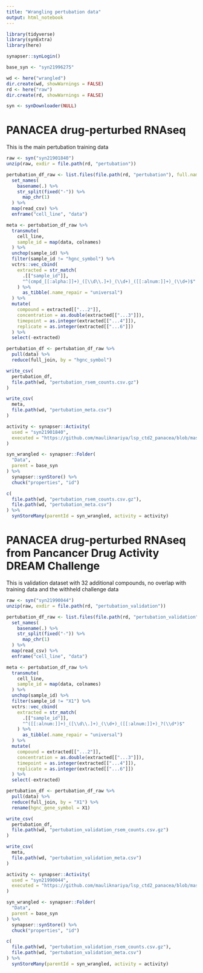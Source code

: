 ```yaml
---
title: "Wrangling pertubation data"
output: html_notebook
---
```


```r
library(tidyverse)
library(synExtra)
library(here)

synapser::synLogin()

base_syn <- "syn21996275"

wd <- here("wrangled")
dir.create(wd, showWarnings = FALSE)
rd <- here("raw")
dir.create(rd, showWarnings = FALSE)

syn <- synDownloader(NULL)
```

# PANACEA drug-perturbed RNAseq

This is the main pertubation training data


```r
raw <- syn("syn21901840")
unzip(raw, exdir = file.path(rd, "pertubation"))

pertubation_df_raw <- list.files(file.path(rd, "pertubation"), full.names = TRUE) %>%
  set_names(
    basename(.) %>%
    str_split(fixed("-")) %>%
      map_chr(1)
  ) %>%
  map(read_csv) %>%
  enframe("cell_line", "data")

meta <- pertubation_df_raw %>%
  transmute(
    cell_line,
    sample_id = map(data, colnames)
  ) %>%
  unchop(sample_id) %>%
  filter(sample_id != "hgnc_symbol") %>%
  vctrs::vec_cbind(
    extracted = str_match(
      .[["sample_id"]],
      "^(cmpd_[[:alpha:]]+)_([\\d\\.]+)_(\\d+)_([[:alnum:]]+)_(\\d+)$"
    ) %>%
      as_tibble(.name_repair = "universal")
  ) %>%
  mutate(
    compound = extracted[["...2"]],
    concentration = as.double(extracted[["...3"]]),
    timepoint = as.integer(extracted[["...4"]]),
    replicate = as.integer(extracted[["...6"]])
  ) %>%
  select(-extracted)

pertubation_df <- pertubation_df_raw %>%
  pull(data) %>%
  reduce(full_join, by = "hgnc_symbol")

write_csv(
  pertubation_df,
  file.path(wd, "pertubation_rsem_counts.csv.gz")
)

write_csv(
  meta,
  file.path(wd, "pertubation_meta.csv")
)

```


```r
activity <- synapser::Activity(
  used = "syn21901840",
  executed = "https://github.com/mauliknariya/lsp_ctd2_panacea/blob/master/wrangling/01-pertubation_data.Rmd"
)

syn_wrangled <- synapser::Folder(
  "Data",
  parent = base_syn
) %>%
  synapser::synStore() %>%
  chuck("properties", "id")

c(
  file.path(wd, "pertubation_rsem_counts.csv.gz"),
  file.path(wd, "pertubation_meta.csv")
) %>%
  synStoreMany(parentId = syn_wrangled, activity = activity)
```

# PANACEA drug-perturbed RNAseq from Pancancer Drug Activity DREAM Challenge

This is validation dataset with 32 additional compounds, no overlap with
training data and the withheld challenge data


```r
raw <- syn("syn21990044")
unzip(raw, exdir = file.path(rd, "pertubation_validation"))

pertubation_df_raw <- list.files(file.path(rd, "pertubation_validation", "rnaseq"), full.names = TRUE) %>%
  set_names(
    basename(.) %>%
    str_split(fixed("-")) %>%
      map_chr(1)
  ) %>%
  map(read_csv) %>%
  enframe("cell_line", "data")

meta <- pertubation_df_raw %>%
  transmute(
    cell_line,
    sample_id = map(data, colnames)
  ) %>%
  unchop(sample_id) %>%
  filter(sample_id != "X1") %>%
  vctrs::vec_cbind(
    extracted = str_match(
      .[["sample_id"]],
      "^([[:alnum:]]+)_([\\d\\.]+)_(\\d+)_([[:alnum:]]+)_?(\\d*)$"
    ) %>%
      as_tibble(.name_repair = "universal")
  ) %>%
  mutate(
    compound = extracted[["...2"]],
    concentration = as.double(extracted[["...3"]]),
    timepoint = as.integer(extracted[["...4"]]),
    replicate = as.integer(extracted[["...6"]])
  ) %>%
  select(-extracted)

pertubation_df <- pertubation_df_raw %>%
  pull(data) %>%
  reduce(full_join, by = "X1") %>%
  rename(hgnc_gene_symbol = X1)

write_csv(
  pertubation_df,
  file.path(wd, "pertubation_validation_rsem_counts.csv.gz")
)

write_csv(
  meta,
  file.path(wd, "pertubation_validation_meta.csv")
)

```


```r
activity <- synapser::Activity(
  used = "syn21990044",
  executed = "https://github.com/mauliknariya/lsp_ctd2_panacea/blob/master/wrangling/01-pertubation_data.Rmd"
)

syn_wrangled <- synapser::Folder(
  "Data",
  parent = base_syn
) %>%
  synapser::synStore() %>%
  chuck("properties", "id")

c(
  file.path(wd, "pertubation_validation_rsem_counts.csv.gz"),
  file.path(wd, "pertubation_validation_meta.csv")
) %>%
  synStoreMany(parentId = syn_wrangled, activity = activity)
```
